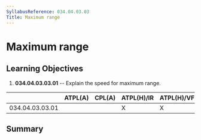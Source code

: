 ```yaml
---
SyllabusReference: 034.04.03.03
Title: Maximum range
---
```


# Maximum range

## Learning Objectives

1.  **034.04.03.03.01** -- Explain the speed for maximum range.

|                 | ATPL(A) | CPL(A) | ATPL(H)/IR | ATPL(H)/VFR | CPL(H) | IR  | CBIR(A) |
| --------------- | ------- | ------ | ---------- | ----------- | ------ | --- | ------- |
| 034.04.03.03.01 |         |        | X          | X           |        |     |         |

## Summary
